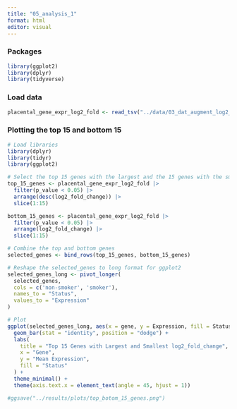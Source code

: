 ```yaml
---
title: "05_analysis_1"
format: html
editor: visual
---
```


### Packages

```r
library(ggplot2)
library(dplyr)
library(tidyverse)
```

### Load data

```r
placental_gene_expr_log2_fold <- read_tsv("../data/03_dat_augment_log2_fold.tsv")
```

### Plotting the top 15 and bottom 15

```r
# Load libraries
library(dplyr)
library(tidyr)
library(ggplot2)

# Select the top 15 genes with the largest and the 15 genes with the smallest
top_15_genes <- placental_gene_expr_log2_fold |>
  filter(p_value < 0.05) |> 
  arrange(desc(log2_fold_change)) |>
  slice(1:15)

bottom_15_genes <- placental_gene_expr_log2_fold |>
  filter(p_value < 0.05) |> 
  arrange(log2_fold_change) |>
  slice(1:15)

# Combine the top and bottom genes
selected_genes <- bind_rows(top_15_genes, bottom_15_genes)

# Reshape the selected_genes to long format for ggplot2
selected_genes_long <- pivot_longer(
  selected_genes, 
  cols = c('non-smoker', 'smoker'), 
  names_to = "Status", 
  values_to = "Expression"
)

# Plot
ggplot(selected_genes_long, aes(x = gene, y = Expression, fill = Status)) +
  geom_bar(stat = "identity", position = "dodge") +
  labs(
    title = "Top 15 Genes with Largest and Smallest log2_fold_change",
    x = "Gene",
    y = "Mean Expression",
    fill = "Status"
  ) +
  theme_minimal() +
  theme(axis.text.x = element_text(angle = 45, hjust = 1))

#ggsave("../results/plots/top_botom_15_genes.png")


```

#### 
